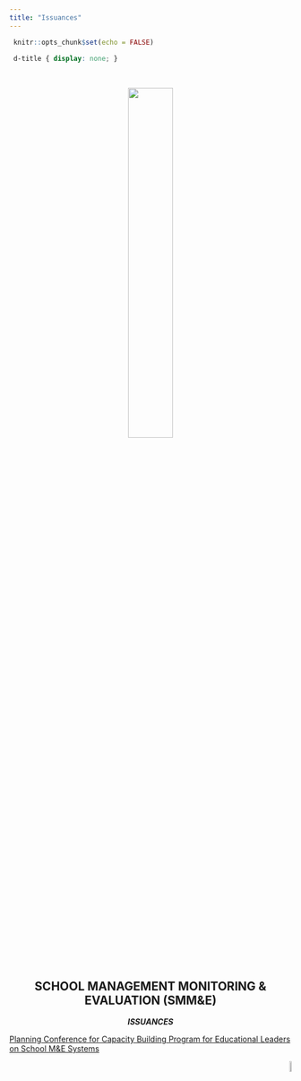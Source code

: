 ```yaml
---
title: "Issuances"
---
```


```r
 knitr::opts_chunk$set(echo = FALSE) 
``` 

```css
 d-title { display: none; } 
```

<body>


<center>

&nbsp;
&nbsp;
&nbsp;

![](s&e.png){width=40%}


## **SCHOOL MANAGEMENT MONITORING & EVALUATION (SMM&E)**

***ISSUANCES***

</center>



[Planning Conference for Capacity Building Program for Educational Leaders on School M&E Systems](https://drive.google.com/file/d/1dKlNUZoI2wjDomsM-mbepeuE2nXwXL1w/view)


<p align="right">
<a href="#top">![](backtotop.png){width=7%}</a>
</p>



</body>